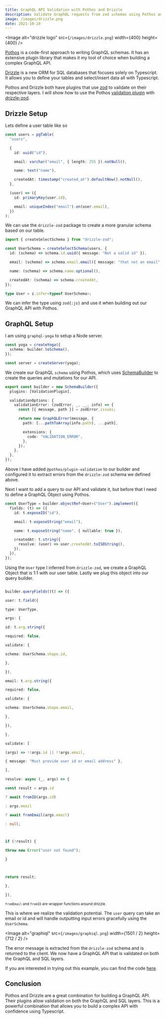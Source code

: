 ```yaml
---
title: GraphQL API Validation with Pothos and Drizzle
description: Validate GraphQL requests from zod schemas using Pothos and Drizzle
image: /images/drizzle.png
date: 2021-10-10
---
```


<Image
  alt="drizzle logo"
  src={`/images/drizzle.png`}
  width={400}
  height={400}
/>

[Pothos](https://github.com/hayes/pothos) is a code-first approach to writing GraphQL schemas. It has an extensive plugin library that makes it my tool of choice when building a complex GraphQL API.

[Drizzle](https://github.com/drizzle-team/drizzle-orm) is a new ORM for SQL databases that focuses solely on Typescript. It allows you to define your tables and select/insert data all with Typescript.

Pothos and Drizzle both have plugins that use [zod](https://zod.dev/) to validate on their respective layers. I will show how to use the Pothos [validation plugin](https://pothos-graphql.dev/docs/plugins/validation) with [drizzle-zod](https://github.com/drizzle-team/drizzle-orm/blob/main/drizzle-zod/README.md).

## Drizzle Setup

Lets define a user table like so

```typescript
const users = pgTable(
  "users",

  {
    id: uuid("id"),

    email: varchar("email", { length: 255 }).notNull(),

    name: text("name"),

    createdAt: timestamp("created_at").defaultNow().notNull(),
  },

  (user) => ({
    id: primaryKey(user.id),

    email: uniqueIndex("email").on(user.email),
  })
);
```

We can use the `drizzle-zod` package to create a more granular schema based on our table.

```typescript
import { createSelectSchema } from "drizzle-zod";

const UserSchema = createSelectSchema(users, {
  id: (schema) => schema.id.uuid({ message: "Not a valid id" }),

  email: (schema) => schema.email.email({ message: "that not an email" }),

  name: (schema) => schema.name.optional(),

  createdAt: (schema) => schema.createdAt,
});

type User = z.infer<typeof UserSchema>;
```

We can infer the type using `zod{:js}` and use it when building out our GraphQL API with Pothos.

## GraphQL Setup

I am using `graphql-yoga` to setup a Node server.

```typescript
const yoga = createYoga({
  schema: builder.toSchema(),
});

const server = createServer(yoga);
```

We create our GraphQL `schema` using Pothos, which uses [SchemaBuilder](https://pothos-graphql.dev/docs/guide/schema-builder) to create the queries and mutations for our API.

```typescript
export const builder = new SchemaBuilder({
  plugins: [ValidationPlugin],

  validationOptions: {
    validationError: (zodError, _, __, info) => {
      const [{ message, path }] = zodError.issues;

      return new GraphQLError(message, {
        path: [...pathToArray(info.path), ...path],

        extensions: {
          code: "VALIDATION_ERROR",
        },
      });
    },
  },
});
```

Above I have added `@pothos/plugin-validation` to our builder and configured it to extract errors from the `drizzle-zod` schema we defined above.

Next I want to add a query to our API and validate it, but before that I need to define a GraphQL Object using Pothos.

```typescript
const UserType = builder.objectRef<User>("User").implement({
  fields: (t) => ({
    id: t.exposeID("id"),

    email: t.exposeString("email"),

    name: t.exposeString("name", { nullable: true }),

    createdAt: t.string({
      resolve: (user) => user.createdAt.toISOString(),
    }),
  }),
});
```

Using the `User` type I inferred from `drizzle-zod`, we create a GraphQL Object that is 1:1 with our user table. Lastly we plug this object into our query builder.

```typescript

builder.queryFields((t) => ({

user: t.field({

type: UserType,

args: {

id: t.arg.string({

required: false,

validate: {

schema: UserSchema.shape.id,

},

}),

email: t.arg.string({

required: false,

validate: {

schema: UserSchema.shape.email,

},

}),

},

validate: [

(args) => !!args.id || !!args.email,

{ message: "Must provide user id or email address" },

],

resolve: async (_, args) => {

const result = args.id

? await fromID(args.id)

: args.email

? await fromEmail(args.email)

: null;



if (!result) {

throw new Error("user not found");

}



return result;

},

}),

```

<sup>`fromEmail` and `fromID` are wrapper functions around drizzle. </sup>

This is where we realize the validation potential. The `user` query can take an email or id and will handle outputting input errors gracefully using the `UserSchema`.

<Image
  alt="graphiql"
  src={`/images/graphiql.png`}
  width={1501 / 2}
  height={712 / 2}
/>

The error message is extracted from the `drizzle-zod` schema and is returned to the client. We now have a GraphQL API that is validated on both the GraphQL and SQL layers.

If you are interested in trying out this example, you can find the code [here](https://github.com/EthanNC/try-drizzle).

## Conclusion

Pothos and Drizzle are a great combination for building a GraphQL API. Their plugins allow validation on both the GraphQL and SQL layers. This is a powerful combination that allows you to build a complex API with confidence using Typescript.
